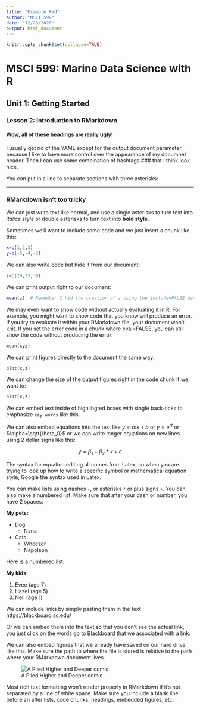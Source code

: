 ```yaml
---
title: "Example Rmd"
author: "MSCI 599"
date: "12/28/2020"
output: html_document
---
```


```r
knitr::opts_chunk$set(collapse=TRUE) 
```

# MSCI 599: Marine Data Science with R
## Unit 1: Getting Started
### Lesson 2: Introduction to RMarkdown
#### Wow, all of these headings are really ugly!

I usually get rid of the YAML except for the output document parameter, because I like to have more control over the appearance of my documnet header. Then I can use some combination of hashtags ### that I think look nice.

You can put in a line to separate sections with three asterisks:

***

### RMarkdown isn't too tricky

We can just write text like normal, and use a single asterisks to turn text into *italics style* or double asterisks to turn text into **bold style**. 

Sometimes we'll want to include some code and we just insert a chunk like this:

```r
x=c(1,2,3)
y=c(-6,-4,-2)
```

We can also write code but hide it from our document:

```r
z=c(20,25,30)
```

We can print output right to our document:

```r
mean(z)  # Remember I hid the creation of z using the include=FALSE parameter
```

We may even want to show code without actually evaluating it in R. For example, you might want to show code that you know will produce an error. If you try to evaluate it within your RMarkdown file, your document won't knit. If you set the error code in a chunk where eval=FALSE, you can still show the code without producing the error:

```r
mean(xyz)
```

We can print figures directly to the document the same way:

```r
plot(x,z)
```

We can change the size of the output figures right in the code chunk if we want to:

```r
plot(x,z)
```

We can embed text inside of highlihgted boxes with single back-ticks to emphasize `key words` like this. 

We can also embed equations into the text like $y = mx + b$ or $y = e^{rt}$ or $\alpha=\sqrt{\beta_0}$ or we can write longer equations on new lines using 2 dollar signs like this:

$$y = \beta_1 + \beta_2*x + \varepsilon$$

The syntax for equation editing all comes from Latex, so when you are trying to look up how to write a specific symbol or mathematical equation style, Google the syntax used in Latex.

You can make lists using dashes `-`, or asterisks `*` or plus signs `+`. You can also make a numbered list. Make sure that after your dash or number, you have 2 spaces:

**My pets:**

*  Dog
   +  Nana
*  Cats
   +  Wheezer
   +  Napoleon
   
Here is a numbered list:

**My kids:**

1.  Evee (age 7)
2.  Hazel (age 5)
3.  Nell (age 1)

We can include links by simply pasting them in the text https://blackboard.sc.edu/

Or we can embed them into the text so that you don't see the actual link, you just click on the words [go to Blackboard](https://blackboard.sc.edu/) that we associated with a link.


We can also embed figures that we already have saved on our hard drive like this. Make sure the path to where the file is stored is relative to the path where your RMarkdown document lives.

![A Piled Higher and Deeper comic](doc/PhD_coding.png)

Most rich text formatting won't render properly in RMarkdown if it's not separated by a line of white space. Make sure you include a blank line before an after lists, code chunks, headings, embedded figures, etc. 




